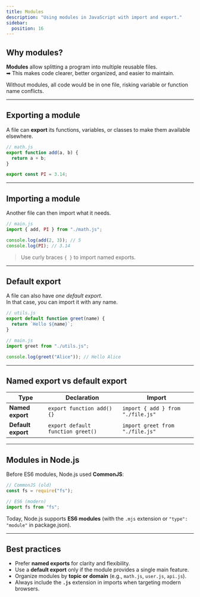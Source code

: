 ```yaml
---
title: Modules
description: "Using modules in JavaScript with import and export."
sidebar:
  position: 16
---
```


## Why modules?

**Modules** allow splitting a program into multiple reusable files.  
➡ This makes code clearer, better organized, and easier to maintain.

Without modules, all code would be in one file, risking variable or function name conflicts.

---

## Exporting a module

A file can **export** its functions, variables, or classes to make them available elsewhere.

```js
// math.js
export function add(a, b) {
  return a + b;
}

export const PI = 3.14;
```

---

## Importing a module

Another file can then import what it needs.

```js
// main.js
import { add, PI } from "./math.js";

console.log(add(2, 3)); // 5
console.log(PI); // 3.14
```

> Use curly braces `{ }` to import named exports.

---

## Default export

A file can also have *one default export*.  
In that case, you can import it with any name.

```js
// utils.js
export default function greet(name) {
  return `Hello ${name}`;
}

// main.js
import greet from "./utils.js";

console.log(greet("Alice")); // Hello Alice
```

---

## Named export vs default export

| Type                | Declaration                       | Import                                |
|---------------------|-----------------------------------|---------------------------------------|
| **Named export**    | `export function add() {}`        | `import { add } from "./file.js"`     |
| **Default export**  | `export default function greet()` | `import greet from "./file.js"`       |

---

## Modules in Node.js

Before ES6 modules, Node.js used **CommonJS**:

```js
// CommonJS (old)
const fs = require("fs");

// ES6 (modern)
import fs from "fs";
```

Today, Node.js supports **ES6 modules** (with the `.mjs` extension or `"type": "module"` in package.json).

---

## Best practices

- Prefer **named exports** for clarity and flexibility.  
- Use a **default export** only if the module provides a single main feature.  
- Organize modules by **topic or domain** (e.g., `math.js`, `user.js`, `api.js`).  
- Always include the **`.js`** extension in imports when targeting modern browsers.  
